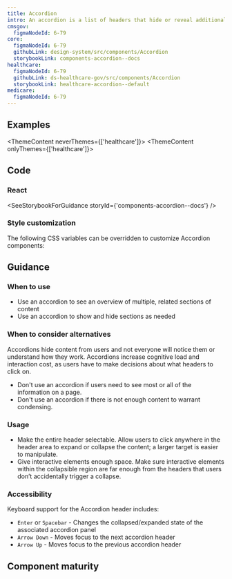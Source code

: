 ```yaml
---
title: Accordion
intro: An accordion is a list of headers that hide or reveal additional content when selected.
cmsgov:
  figmaNodeId: 6-79
core:
  figmaNodeId: 6-79
  githubLink: design-system/src/components/Accordion
  storybookLink: components-accordion--docs
healthcare:
  figmaNodeId: 6-79
  githubLink: ds-healthcare-gov/src/components/Accordion
  storybookLink: healthcare-accordion--default
medicare:
  figmaNodeId: 6-79
---
```


## Examples

<ThemeContent neverThemes={['healthcare']}>
  <StorybookExample componentName="accordion" storyId="components-accordion--default" />
</ThemeContent>
<ThemeContent onlyThemes={['healthcare']}>
  <StorybookExample componentName="accordion" storyId="healthcare-accordion--default" />
</ThemeContent>

## Code

### React

<SeeStorybookForGuidance storyId={'components-accordion--docs'} />

### Style customization

The following CSS variables can be overridden to customize Accordion components:

<ComponentThemeOptions componentname="accordion" />

## Guidance

### When to use

- Use an accordion to see an overview of multiple, related sections of content
- Use an accordion to show and hide sections as needed

### When to consider alternatives

Accordions hide content from users and not everyone will notice them or understand how they work.
Accordions increase cognitive load and interaction cost, as users have to make decisions about what headers to click on.

- Don't use an accordion if users need to see most or all of the information on a page.
- Don't use an accordion if there is not enough content to warrant condensing.

### Usage

- Make the entire header selectable. Allow users to click anywhere in the header area to expand or collapse the content; a larger target is easier to manipulate.
- Give interactive elements enough space. Make sure interactive elements within the collapsible region are far enough from the headers that users don’t accidentally trigger a collapse.

### Accessibility

Keyboard support for the Accordion header includes:

- `Enter` or `Spacebar` - Changes the collapsed/expanded state of the associated accordion panel
- `Arrow Down` - Moves focus to the next accordion header
- `Arrow Up` - Moves focus to the previous accordion header

## Component maturity

<MaturityChecklist
  a11yStandards={true}
  color={true}
  forcedColors={true}
  screenReaders={true}
  keyboardNavigable={true}
  storybook={true}
  responsive={true}
  spanish={true}
  completeUiKit={false}
  responsiveUiKit={false}
  tokensInCode={true}
  tokensInSketch={true}
/>
